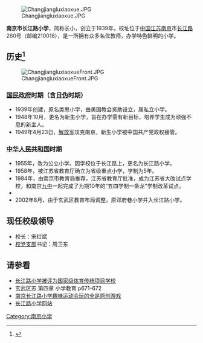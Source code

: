 [[File:Changjiangluxiaoxue.JPG|thumb]]

'''南京市长江路小学'''，简称长小，创立于1939年，校址位于[[中国|中国]][[江苏|江苏]][[南京|南京]]市[[长江路_(南京)|长江路]]260号（邮编210018），是一所拥有众多名优教师，办学特色鲜明的小学。

==历史<ref>{{cite web |title=南京市长江路小学历史沿革 |url=http://www.njcx.com/#/webOne/main/column/newdetail?parentsid=166&parentid=172&id=616&messageType=1 |website=南京市长江路小学 官方网站 |access-date=2006-01-31 |archive-date=2020-01-10 |archive-url=https://web.archive.org/web/20200110124613/http://www.njcx.com/#/webOne/main/column/newdetail?parentsid=166&parentid=172&id=616&messageType=1 |dead-url=no }}</ref>==
[[File:ChangjiangluxiaoxueFront.JPG|thumb]]

===[[国民政府|国民政府]]时期（含[[汪精卫政权|日伪]]时期）===
*1939年创建，原名类思小学，由美国教会资助设立，属私立小学。
*1948年10月，更名为新生小学，旨在办学需有新目标，培养学生成为顽强不息的新主人。
*1949年4月23日，[[解放军|解放军]]攻克南京，新生小学被中国共产党政权接管。
===[[中华人民共和国|中华人民共和国]]时期===
*1955年，改为公立小学。因学校位于长江路上，更名为长江路小学。
*1958年，被江苏省教育厅确立为省级重点小学，学制为5年。
*1984年，由南京市教育局推荐，江苏省教育厅批准，成为江苏省大改试点学校，和南京[[南京市第九中学|九中]]一起完成了为期10年的“五四学制一条龙”学制改革试点。
*{{citation needed|1996年12月，被江苏省教育厅命名为省实验小学。}}
*2002年8月，由于玄武区教育布局调整，原邓府巷小学并入长江路小学。

==现任校级领导==
*校长：宋红斌
*[[中共|校党支部]]书记：周卫东

==请参看==
*[http://173.194.68.84/books?id=7q-6AAAAIAAJ&q=%22%E5%8D%97%E4%BA%AC%E5%B8%82%E9%95%BF%E6%B1%9F%E8%B7%AF%E5%B0%8F%E5%AD%A6%22+-inpublisher:icon&dq=%22%E5%8D%97%E4%BA%AC%E5%B8%82%E9%95%BF%E6%B1%9F%E8%B7%AF%E5%B0%8F%E5%AD%A6%22+-inpublisher:icon&hl=zh-CN&sa=X&ei=fbURVJ3fLJbCsATpq4KoAQ&ved=0CCsQ6AEwBA 长江路小学被评为国家级体育传统项目学校] {{Wayback|url=http://173.194.68.84/books?id=7q-6AAAAIAAJ&q=%22%E5%8D%97%E4%BA%AC%E5%B8%82%E9%95%BF%E6%B1%9F%E8%B7%AF%E5%B0%8F%E5%AD%A6%22+-inpublisher:icon&dq=%22%E5%8D%97%E4%BA%AC%E5%B8%82%E9%95%BF%E6%B1%9F%E8%B7%AF%E5%B0%8F%E5%AD%A6%22+-inpublisher:icon&hl=zh-CN&sa=X&ei=fbURVJ3fLJbCsATpq4KoAQ&ved=0CCsQ6AEwBA |date=20160304132101 }}
*玄武区志 第四章 小学教育 p671-672
*[http://js.people.com.cn/html/2014/04/02/299388.html 南京长江路小学趣味运动会玩的全是原创游戏] {{Wayback|url=http://js.people.com.cn/html/2014/04/02/299388.html |date=20160304200244 }}
*[http://www.njcx.com/ 长江路小学网站] {{Wayback|url=http://www.njcx.com/ |date=20200110124613 }}

[[Category:南京小学|Category:南京小学]]